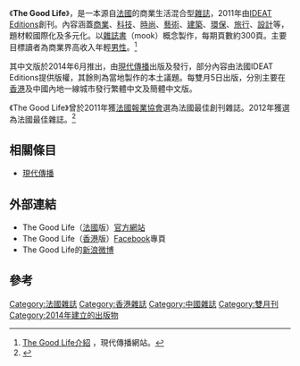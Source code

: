 {{refimprove|time=2015-07-29T04:19:18+00:00}}
{{Infobox Magazine
| title          = The Good Life
| 圖像      = 
| 圖像大小  = 
| 圖像說明  = 
| company        = [[現代傳播|現代傳播]] ''(Modern Media)''
| frequency      = 雙月刊
| firstdate      = 2014年6月
| ISSN           = 2312-5284
| language       = [[法文|法文]]、[[繁體中文|繁體中文]]、[[簡體中文|簡體中文]]
| website        =
}}

《'''The Good Life'''》，是一本源自[[法國|法國]]的商業生活混合型[[雜誌|雜誌]]，2011年由[[IDEAT_Editions|IDEAT Editions]]創刊。內容涵蓋[[商業|商業]]、[[科技|科技]]、[[時尚|時尚]]、[[藝術|藝術]]、[[建築|建築]]、[[環保|環保]]、[[旅行|旅行]]、[[設計|設計]]等，題材較國際化及多元化。以[[雜誌書|雜誌書]]（mook）概念製作，每期頁數約300頁。主要目標讀者為商業界高收入年輕[[男性|男性]]。<ref>[http://www.modernmedia.com.cn/Product/Index/20 The Good Life介紹] {{Wayback|url=http://www.modernmedia.com.cn/Product/Index/20 |date=20150430054431 }}，現代傳播網站。</ref>

其中文版於2014年6月推出，由[[現代傳播|現代傳播]]出版及發行，部分內容由法國IDEAT Editions提供版權，其餘則為當地製作的本土議題。每雙月5日出版，分別主要在[[香港|香港]]及中國內地一線城市發行繁體中文及簡體中文版。

《The Good Life》曾於2011年獲[[法國報業協會|法國報業協會]]選為法國最佳創刊雜誌。2012年獲選為法國最佳雜誌。<ref>{{cite web|title=Palmarès des Magazines de l'année 2012|url=http://www.lapressemagazine.fr/palmares-des-magazines-de-lannee-2012|website=SEPM|accessdate=10 July 2015|deadurl=yes|archiveurl=https://web.archive.org/web/20160304074538/http://www.lapressemagazine.fr/palmares-des-magazines-de-lannee-2012|archivedate=2016年3月4日}}</ref>

== 相關條目 ==
*[[現代傳播|現代傳播]]

== 外部連結 ==
*The Good Life（[[法國|法國]]版）[https://web.archive.org/web/20150822100426/http://www.thegoodlife.fr/en 官方網站]
*The Good Life（[[香港|香港]]版）[https://www.facebook.com/TheGoodLifeMag Facebook]{{Wayback|url=https://www.facebook.com/TheGoodLifeMag |date=20190218041021 }}專頁
*The Good Life的[http://www.weibo.com/thegoodlifechina 新浪微博]

== 參考 ==
<div class="references-small">
<references />
</div>

[[Category:法國雜誌|Category:法國雜誌]]
[[Category:香港雜誌|Category:香港雜誌]]
[[Category:中國雜誌|Category:中國雜誌]]
[[Category:雙月刊|Category:雙月刊]]
[[Category:2014年建立的出版物|Category:2014年建立的出版物]]